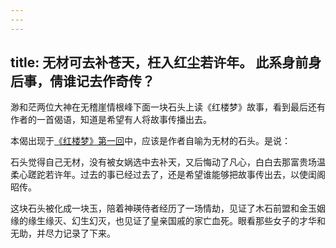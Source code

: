 ```yaml
---
---
---
```

title: 无材可去补苍天，枉入红尘若许年。 此系身前身后事，倩谁记去作奇传？
---

渺和茫两位大神在无稽崖情根峰下面一块石头上读《红楼梦》故事，看到最后还有作者的一首偈语，知道是希望有人将故事传播出去。

本偈出现于[《红楼梦》第一回](/cn/1/1)中，应该是作者自喻为无材的石头。是说：

石头觉得自己无材，没有被女娲选中去补天，又后悔动了凡心，白白去那富贵场温柔心蹉跎若许年。过去的事已经过去了，还是希望谁能够把故事传出去，以使闺阁昭传。

这块石头被化成一块玉，陪着神瑛侍者经历了一场情劫，见证了木石前盟和金玉姻缘的缘生缘灭、幻生幻灭，也见证了皇亲国戚的家亡血死。眼看那些女子的才华和无助，并尽力记录了下来。